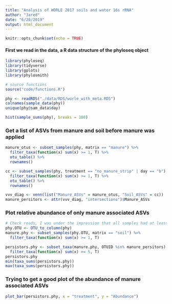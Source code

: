 ```yaml
---
title: "Analysis of WORLE 2017 soils and water 16s rRNA"
author: "Jared"
date: "6/20/2019"
output: html_document
---
```


```r
knitr::opts_chunk$set(echo = TRUE)
```

#### First we read in the data, a R data structure of the phyloseq object       
```r
library(phyloseq)
library(tidyverse)
library(gplots)
library(phylosmith)
```
```r
# source functions
source("code/functions.R")
```

```r
phy <- readRDS("./data/RDS/worle_with_meta.RDS")
colnames(sample_data(phy))
unique(phy@sam_data$day)
```
```r
hist(sample_sums(phy), breaks = 100)
```

### Get a list of ASVs from manure and soil before manure was applied
```r
manure_otus <- subset_samples(phy, matrix == "manure") %>%
  filter_taxa(function(x) sum(x) >= 1, T) %>%
  otu_table() %>%
  rownames()

cc <- subset_samples(phy, treatment == "no_manure_strip" | day == "b") %>%
  filter_taxa(function(x) sum(x) >= 1, T) %>%
  otu_table() %>%
  rownames()

vvv_diag <- venn(list("Manure_ASVs" = manure_otus, "Soil_ASVs" = cc))
manure_persitors <- attr(vvv_diag, "intersections")$Manure_ASVs 
```

### Plot relative abundance of only manure associated ASVs   
```r
# Check reads, I was under the impression that all samples had at least 10k
phy.OTU <- OTU_to_column(phy)
manure.phy <- subset_samples(phy.OTU, matrix == "soil") %>%
  filter_taxa(function(x) sum(x) >= 1, T) 

persistors.phy <- subset_taxa(manure.phy, OTUID %in% manure_persitors) %>%
  filter_taxa(function(x) sum(x) >= 5, T) 
persistors.phy
min(taxa_sums(persistors.phy))
max(taxa_sums(persistors.phy))
```

### Trying to get a good plot of the abundance of manure associated ASVs
```r
plot_bar(persistors.phy, x = "treatment", y = "Abundance")
```

